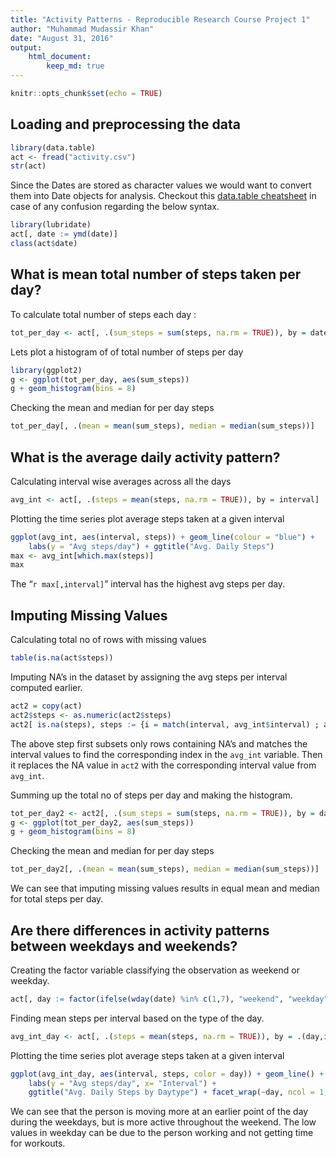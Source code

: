 ---
title: "Activity Patterns - Reproducible Research Course Project 1"
author: "Muhammad Mudassir Khan"
date: "August 31, 2016"
output: 
    html_document:
        keep_md: true
---

```{r setup, include=FALSE}
knitr::opts_chunk$set(echo = TRUE)
```

## Loading and preprocessing the data

```{r}
library(data.table)
act <- fread("activity.csv")
str(act)
```
Since the Dates are stored as character values we would want to convert them into Date objects for analysis. Checkout this [data.table cheatsheet][1] in case of any confusion regarding the below syntax.

```{r}
library(lubridate)
act[, date := ymd(date)]
class(act$date)
```

## What is mean total number of steps taken per day?

To calculate total number of steps each day :

```{r}
tot_per_day <- act[, .(sum_steps = sum(steps, na.rm = TRUE)), by = date]
```

Lets plot a histogram of of total number of steps per day

```{r}
library(ggplot2)
g <- ggplot(tot_per_day, aes(sum_steps))
g + geom_histogram(bins = 8)
```

Checking the mean and median for per day steps
```{r}
tot_per_day[, .(mean = mean(sum_steps), median = median(sum_steps))]
```

## What is the average daily activity pattern?

Calculating interval wise averages across all the days

```{r}
avg_int <- act[, .(steps = mean(steps, na.rm = TRUE)), by = interval]
```

Plotting the time series plot average steps taken at a given interval

```{r}
ggplot(avg_int, aes(interval, steps)) + geom_line(colour = "blue") +
    labs(y = "Avg steps/day") + ggtitle("Avg. Daily Steps")
max <- avg_int[which.max(steps)]
max
```

The "`r max[,interval]`" interval has the highest avg steps per day.

## Imputing Missing Values

Calculating total no of rows with missing values

```{r}
table(is.na(act$steps))
```

Imputing NA's in the dataset by assigning the avg steps per interval computed earlier.

```{r}
act2 = copy(act)
act2$steps <- as.numeric(act2$steps)
act2[ is.na(steps), steps := {i = match(interval, avg_int$interval) ; avg_int[i][[2]]} ]
```

The above step first subsets only rows containing NA's and matches the interval values to find the corresponding index in the `avg_int` variable. Then it replaces the NA value in `act2` with the corresponding interval value from `avg_int`.

Summing up the total no of steps per day and making the histogram.
```{r}
tot_per_day2 <- act2[, .(sum_steps = sum(steps, na.rm = TRUE)), by = date]
g <- ggplot(tot_per_day2, aes(sum_steps))
g + geom_histogram(bins = 8)
```

Checking the mean and median for per day steps
```{r}
tot_per_day2[, .(mean = mean(sum_steps), median = median(sum_steps))]
```

We can see that imputing missing values results in equal mean and median for total steps per day.

## Are there differences in activity patterns between weekdays and weekends?

Creating the factor variable classifying the observation as weekend or weekday.

```{r}
act[, day := factor(ifelse(wday(date) %in% c(1,7), "weekend", "weekday")) ]
```

Finding mean steps per interval based on the type of the day.

```{r}
avg_int_day <- act[, .(steps = mean(steps, na.rm = TRUE)), by = .(day,interval)]
```

Plotting the time series plot average steps taken at a given interval

```{r}
ggplot(avg_int_day, aes(interval, steps, color = day)) + geom_line() +
    labs(y = "Avg steps/day", x= "Interval") +
    ggtitle("Avg. Daily Steps by Daytype") + facet_wrap(~day, ncol = 1, nrow = 2)
```

We can see that the person is moving more at an earlier point of the day during the weekdays, but is more active throughout the weekend. The low values in weekday can be due to the person working and not getting time for workouts.


[1]: https://s3.amazonaws.com/assets.datacamp.com/img/blog/data+table+cheat+sheet.pdf